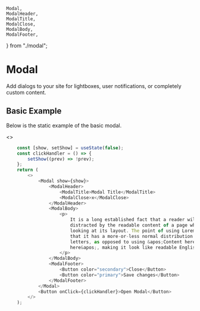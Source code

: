     Modal,
    ModalHeader,
    ModalTitle,
    ModalClose,
    ModalBody,
    ModalFooter,
} from "./modal";

<Meta title="UI/Modal" component={Modal} />

# Modal

<p class="sbdocs-desc">
    Add dialogs to your site for lightboxes, user notifications, or completely
    custom content.
</p>

## Basic Example

Below is the static example of the basic modal.

<Preview withToolbar>
    <Story name="Color">
        <>
            <DemoModal />
        </>
    </Story>
</Preview>

```Javascript
    const [show, setShow] = useState(false);
    const clickHandler = () => {
        setShow((prev) => !prev);
    };
    return (
        <>
            <Modal show={show}>
                <ModalHeader>
                    <ModalTitle>Modal Title</ModalTitle>
                    <ModalClose>x</ModalClose>
                </ModalHeader>
                <ModalBody>
                    <p>
                        It is a long established fact that a reader will be
                        distracted by the readable content of a page when
                        looking at its layout. The point of using Lorem Ipsum is
                        that it has a more-or-less normal distribution of
                        letters, as opposed to using &apos;Content here, content
                        here&apos;, making it look like readable English.
                    </p>
                </ModalBody>
                <ModalFooter>
                    <Button color="secondary">Close</Button>
                    <Button color="primary">Save changes</Button>
                </ModalFooter>
            </Modal>
            <Button onClick={clickHandler}>Open Modal</Button>
        </>
    );
```
